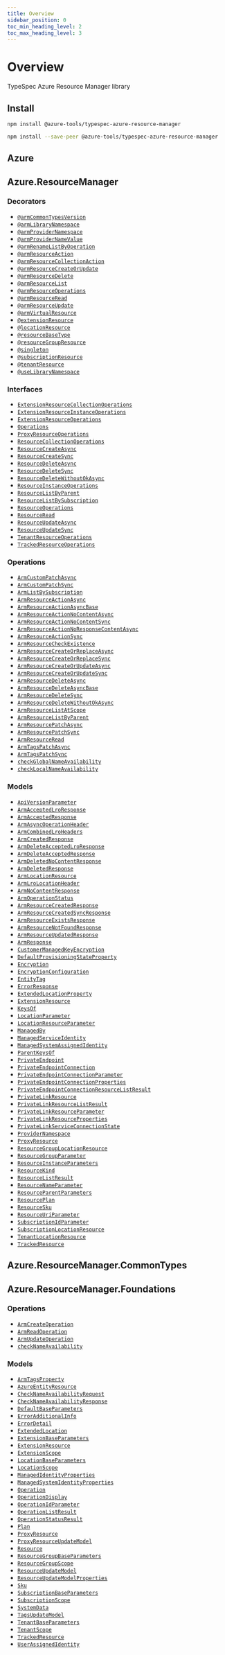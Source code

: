 ```yaml
---
title: Overview
sidebar_position: 0
toc_min_heading_level: 2
toc_max_heading_level: 3
---
```



# Overview

TypeSpec Azure Resource Manager library

## Install

<Tabs>
<TabItem value="spec" label="In a spec" default>

```bash
npm install @azure-tools/typespec-azure-resource-manager
```

</TabItem>
<TabItem value="library" label="In a library" default>

```bash
npm install --save-peer @azure-tools/typespec-azure-resource-manager
```

</TabItem>
</Tabs>

## Azure

## Azure.ResourceManager

### Decorators

- [`@armCommonTypesVersion`](./decorators.md#@Azure.ResourceManager.armCommonTypesVersion)
- [`@armLibraryNamespace`](./decorators.md#@Azure.ResourceManager.armLibraryNamespace)
- [`@armProviderNamespace`](./decorators.md#@Azure.ResourceManager.armProviderNamespace)
- [`@armProviderNameValue`](./decorators.md#@Azure.ResourceManager.armProviderNameValue)
- [`@armRenameListByOperation`](./decorators.md#@Azure.ResourceManager.armRenameListByOperation)
- [`@armResourceAction`](./decorators.md#@Azure.ResourceManager.armResourceAction)
- [`@armResourceCollectionAction`](./decorators.md#@Azure.ResourceManager.armResourceCollectionAction)
- [`@armResourceCreateOrUpdate`](./decorators.md#@Azure.ResourceManager.armResourceCreateOrUpdate)
- [`@armResourceDelete`](./decorators.md#@Azure.ResourceManager.armResourceDelete)
- [`@armResourceList`](./decorators.md#@Azure.ResourceManager.armResourceList)
- [`@armResourceOperations`](./decorators.md#@Azure.ResourceManager.armResourceOperations)
- [`@armResourceRead`](./decorators.md#@Azure.ResourceManager.armResourceRead)
- [`@armResourceUpdate`](./decorators.md#@Azure.ResourceManager.armResourceUpdate)
- [`@armVirtualResource`](./decorators.md#@Azure.ResourceManager.armVirtualResource)
- [`@extensionResource`](./decorators.md#@Azure.ResourceManager.extensionResource)
- [`@locationResource`](./decorators.md#@Azure.ResourceManager.locationResource)
- [`@resourceBaseType`](./decorators.md#@Azure.ResourceManager.resourceBaseType)
- [`@resourceGroupResource`](./decorators.md#@Azure.ResourceManager.resourceGroupResource)
- [`@singleton`](./decorators.md#@Azure.ResourceManager.singleton)
- [`@subscriptionResource`](./decorators.md#@Azure.ResourceManager.subscriptionResource)
- [`@tenantResource`](./decorators.md#@Azure.ResourceManager.tenantResource)
- [`@useLibraryNamespace`](./decorators.md#@Azure.ResourceManager.useLibraryNamespace)

### Interfaces

- [`ExtensionResourceCollectionOperations`](./interfaces.md#Azure.ResourceManager.ExtensionResourceCollectionOperations)
- [`ExtensionResourceInstanceOperations`](./interfaces.md#Azure.ResourceManager.ExtensionResourceInstanceOperations)
- [`ExtensionResourceOperations`](./interfaces.md#Azure.ResourceManager.ExtensionResourceOperations)
- [`Operations`](./interfaces.md#Azure.ResourceManager.Operations)
- [`ProxyResourceOperations`](./interfaces.md#Azure.ResourceManager.ProxyResourceOperations)
- [`ResourceCollectionOperations`](./interfaces.md#Azure.ResourceManager.ResourceCollectionOperations)
- [`ResourceCreateAsync`](./interfaces.md#Azure.ResourceManager.ResourceCreateAsync)
- [`ResourceCreateSync`](./interfaces.md#Azure.ResourceManager.ResourceCreateSync)
- [`ResourceDeleteAsync`](./interfaces.md#Azure.ResourceManager.ResourceDeleteAsync)
- [`ResourceDeleteSync`](./interfaces.md#Azure.ResourceManager.ResourceDeleteSync)
- [`ResourceDeleteWithoutOkAsync`](./interfaces.md#Azure.ResourceManager.ResourceDeleteWithoutOkAsync)
- [`ResourceInstanceOperations`](./interfaces.md#Azure.ResourceManager.ResourceInstanceOperations)
- [`ResourceListByParent`](./interfaces.md#Azure.ResourceManager.ResourceListByParent)
- [`ResourceListBySubscription`](./interfaces.md#Azure.ResourceManager.ResourceListBySubscription)
- [`ResourceOperations`](./interfaces.md#Azure.ResourceManager.ResourceOperations)
- [`ResourceRead`](./interfaces.md#Azure.ResourceManager.ResourceRead)
- [`ResourceUpdateAsync`](./interfaces.md#Azure.ResourceManager.ResourceUpdateAsync)
- [`ResourceUpdateSync`](./interfaces.md#Azure.ResourceManager.ResourceUpdateSync)
- [`TenantResourceOperations`](./interfaces.md#Azure.ResourceManager.TenantResourceOperations)
- [`TrackedResourceOperations`](./interfaces.md#Azure.ResourceManager.TrackedResourceOperations)

### Operations

- [`ArmCustomPatchAsync`](./interfaces.md#Azure.ResourceManager.ArmCustomPatchAsync)
- [`ArmCustomPatchSync`](./interfaces.md#Azure.ResourceManager.ArmCustomPatchSync)
- [`ArmListBySubscription`](./interfaces.md#Azure.ResourceManager.ArmListBySubscription)
- [`ArmResourceActionAsync`](./interfaces.md#Azure.ResourceManager.ArmResourceActionAsync)
- [`ArmResourceActionAsyncBase`](./interfaces.md#Azure.ResourceManager.ArmResourceActionAsyncBase)
- [`ArmResourceActionNoContentAsync`](./interfaces.md#Azure.ResourceManager.ArmResourceActionNoContentAsync)
- [`ArmResourceActionNoContentSync`](./interfaces.md#Azure.ResourceManager.ArmResourceActionNoContentSync)
- [`ArmResourceActionNoResponseContentAsync`](./interfaces.md#Azure.ResourceManager.ArmResourceActionNoResponseContentAsync)
- [`ArmResourceActionSync`](./interfaces.md#Azure.ResourceManager.ArmResourceActionSync)
- [`ArmResourceCheckExistence`](./interfaces.md#Azure.ResourceManager.ArmResourceCheckExistence)
- [`ArmResourceCreateOrReplaceAsync`](./interfaces.md#Azure.ResourceManager.ArmResourceCreateOrReplaceAsync)
- [`ArmResourceCreateOrReplaceSync`](./interfaces.md#Azure.ResourceManager.ArmResourceCreateOrReplaceSync)
- [`ArmResourceCreateOrUpdateAsync`](./interfaces.md#Azure.ResourceManager.ArmResourceCreateOrUpdateAsync)
- [`ArmResourceCreateOrUpdateSync`](./interfaces.md#Azure.ResourceManager.ArmResourceCreateOrUpdateSync)
- [`ArmResourceDeleteAsync`](./interfaces.md#Azure.ResourceManager.ArmResourceDeleteAsync)
- [`ArmResourceDeleteAsyncBase`](./interfaces.md#Azure.ResourceManager.ArmResourceDeleteAsyncBase)
- [`ArmResourceDeleteSync`](./interfaces.md#Azure.ResourceManager.ArmResourceDeleteSync)
- [`ArmResourceDeleteWithoutOkAsync`](./interfaces.md#Azure.ResourceManager.ArmResourceDeleteWithoutOkAsync)
- [`ArmResourceListAtScope`](./interfaces.md#Azure.ResourceManager.ArmResourceListAtScope)
- [`ArmResourceListByParent`](./interfaces.md#Azure.ResourceManager.ArmResourceListByParent)
- [`ArmResourcePatchAsync`](./interfaces.md#Azure.ResourceManager.ArmResourcePatchAsync)
- [`ArmResourcePatchSync`](./interfaces.md#Azure.ResourceManager.ArmResourcePatchSync)
- [`ArmResourceRead`](./interfaces.md#Azure.ResourceManager.ArmResourceRead)
- [`ArmTagsPatchAsync`](./interfaces.md#Azure.ResourceManager.ArmTagsPatchAsync)
- [`ArmTagsPatchSync`](./interfaces.md#Azure.ResourceManager.ArmTagsPatchSync)
- [`checkGlobalNameAvailability`](./interfaces.md#Azure.ResourceManager.checkGlobalNameAvailability)
- [`checkLocalNameAvailability`](./interfaces.md#Azure.ResourceManager.checkLocalNameAvailability)

### Models

- [`ApiVersionParameter`](./data-types.md#Azure.ResourceManager.ApiVersionParameter)
- [`ArmAcceptedLroResponse`](./data-types.md#Azure.ResourceManager.ArmAcceptedLroResponse)
- [`ArmAcceptedResponse`](./data-types.md#Azure.ResourceManager.ArmAcceptedResponse)
- [`ArmAsyncOperationHeader`](./data-types.md#Azure.ResourceManager.ArmAsyncOperationHeader)
- [`ArmCombinedLroHeaders`](./data-types.md#Azure.ResourceManager.ArmCombinedLroHeaders)
- [`ArmCreatedResponse`](./data-types.md#Azure.ResourceManager.ArmCreatedResponse)
- [`ArmDeleteAcceptedLroResponse`](./data-types.md#Azure.ResourceManager.ArmDeleteAcceptedLroResponse)
- [`ArmDeleteAcceptedResponse`](./data-types.md#Azure.ResourceManager.ArmDeleteAcceptedResponse)
- [`ArmDeletedNoContentResponse`](./data-types.md#Azure.ResourceManager.ArmDeletedNoContentResponse)
- [`ArmDeletedResponse`](./data-types.md#Azure.ResourceManager.ArmDeletedResponse)
- [`ArmLocationResource`](./data-types.md#Azure.ResourceManager.ArmLocationResource)
- [`ArmLroLocationHeader`](./data-types.md#Azure.ResourceManager.ArmLroLocationHeader)
- [`ArmNoContentResponse`](./data-types.md#Azure.ResourceManager.ArmNoContentResponse)
- [`ArmOperationStatus`](./data-types.md#Azure.ResourceManager.ArmOperationStatus)
- [`ArmResourceCreatedResponse`](./data-types.md#Azure.ResourceManager.ArmResourceCreatedResponse)
- [`ArmResourceCreatedSyncResponse`](./data-types.md#Azure.ResourceManager.ArmResourceCreatedSyncResponse)
- [`ArmResourceExistsResponse`](./data-types.md#Azure.ResourceManager.ArmResourceExistsResponse)
- [`ArmResourceNotFoundResponse`](./data-types.md#Azure.ResourceManager.ArmResourceNotFoundResponse)
- [`ArmResourceUpdatedResponse`](./data-types.md#Azure.ResourceManager.ArmResourceUpdatedResponse)
- [`ArmResponse`](./data-types.md#Azure.ResourceManager.ArmResponse)
- [`CustomerManagedKeyEncryption`](./data-types.md#Azure.ResourceManager.CustomerManagedKeyEncryption)
- [`DefaultProvisioningStateProperty`](./data-types.md#Azure.ResourceManager.DefaultProvisioningStateProperty)
- [`Encryption`](./data-types.md#Azure.ResourceManager.Encryption)
- [`EncryptionConfiguration`](./data-types.md#Azure.ResourceManager.EncryptionConfiguration)
- [`EntityTag`](./data-types.md#Azure.ResourceManager.EntityTag)
- [`ErrorResponse`](./data-types.md#Azure.ResourceManager.ErrorResponse)
- [`ExtendedLocationProperty`](./data-types.md#Azure.ResourceManager.ExtendedLocationProperty)
- [`ExtensionResource`](./data-types.md#Azure.ResourceManager.ExtensionResource)
- [`KeysOf`](./data-types.md#Azure.ResourceManager.KeysOf)
- [`LocationParameter`](./data-types.md#Azure.ResourceManager.LocationParameter)
- [`LocationResourceParameter`](./data-types.md#Azure.ResourceManager.LocationResourceParameter)
- [`ManagedBy`](./data-types.md#Azure.ResourceManager.ManagedBy)
- [`ManagedServiceIdentity`](./data-types.md#Azure.ResourceManager.ManagedServiceIdentity)
- [`ManagedSystemAssignedIdentity`](./data-types.md#Azure.ResourceManager.ManagedSystemAssignedIdentity)
- [`ParentKeysOf`](./data-types.md#Azure.ResourceManager.ParentKeysOf)
- [`PrivateEndpoint`](./data-types.md#Azure.ResourceManager.PrivateEndpoint)
- [`PrivateEndpointConnection`](./data-types.md#Azure.ResourceManager.PrivateEndpointConnection)
- [`PrivateEndpointConnectionParameter`](./data-types.md#Azure.ResourceManager.PrivateEndpointConnectionParameter)
- [`PrivateEndpointConnectionProperties`](./data-types.md#Azure.ResourceManager.PrivateEndpointConnectionProperties)
- [`PrivateEndpointConnectionResourceListResult`](./data-types.md#Azure.ResourceManager.PrivateEndpointConnectionResourceListResult)
- [`PrivateLinkResource`](./data-types.md#Azure.ResourceManager.PrivateLinkResource)
- [`PrivateLinkResourceListResult`](./data-types.md#Azure.ResourceManager.PrivateLinkResourceListResult)
- [`PrivateLinkResourceParameter`](./data-types.md#Azure.ResourceManager.PrivateLinkResourceParameter)
- [`PrivateLinkResourceProperties`](./data-types.md#Azure.ResourceManager.PrivateLinkResourceProperties)
- [`PrivateLinkServiceConnectionState`](./data-types.md#Azure.ResourceManager.PrivateLinkServiceConnectionState)
- [`ProviderNamespace`](./data-types.md#Azure.ResourceManager.ProviderNamespace)
- [`ProxyResource`](./data-types.md#Azure.ResourceManager.ProxyResource)
- [`ResourceGroupLocationResource`](./data-types.md#Azure.ResourceManager.ResourceGroupLocationResource)
- [`ResourceGroupParameter`](./data-types.md#Azure.ResourceManager.ResourceGroupParameter)
- [`ResourceInstanceParameters`](./data-types.md#Azure.ResourceManager.ResourceInstanceParameters)
- [`ResourceKind`](./data-types.md#Azure.ResourceManager.ResourceKind)
- [`ResourceListResult`](./data-types.md#Azure.ResourceManager.ResourceListResult)
- [`ResourceNameParameter`](./data-types.md#Azure.ResourceManager.ResourceNameParameter)
- [`ResourceParentParameters`](./data-types.md#Azure.ResourceManager.ResourceParentParameters)
- [`ResourcePlan`](./data-types.md#Azure.ResourceManager.ResourcePlan)
- [`ResourceSku`](./data-types.md#Azure.ResourceManager.ResourceSku)
- [`ResourceUriParameter`](./data-types.md#Azure.ResourceManager.ResourceUriParameter)
- [`SubscriptionIdParameter`](./data-types.md#Azure.ResourceManager.SubscriptionIdParameter)
- [`SubscriptionLocationResource`](./data-types.md#Azure.ResourceManager.SubscriptionLocationResource)
- [`TenantLocationResource`](./data-types.md#Azure.ResourceManager.TenantLocationResource)
- [`TrackedResource`](./data-types.md#Azure.ResourceManager.TrackedResource)

## Azure.ResourceManager.CommonTypes

## Azure.ResourceManager.Foundations

### Operations

- [`ArmCreateOperation`](./interfaces.md#Azure.ResourceManager.Foundations.ArmCreateOperation)
- [`ArmReadOperation`](./interfaces.md#Azure.ResourceManager.Foundations.ArmReadOperation)
- [`ArmUpdateOperation`](./interfaces.md#Azure.ResourceManager.Foundations.ArmUpdateOperation)
- [`checkNameAvailability`](./interfaces.md#Azure.ResourceManager.Foundations.checkNameAvailability)

### Models

- [`ArmTagsProperty`](./data-types.md#Azure.ResourceManager.Foundations.ArmTagsProperty)
- [`AzureEntityResource`](./data-types.md#Azure.ResourceManager.Foundations.AzureEntityResource)
- [`CheckNameAvailabilityRequest`](./data-types.md#Azure.ResourceManager.Foundations.CheckNameAvailabilityRequest)
- [`CheckNameAvailabilityResponse`](./data-types.md#Azure.ResourceManager.Foundations.CheckNameAvailabilityResponse)
- [`DefaultBaseParameters`](./data-types.md#Azure.ResourceManager.Foundations.DefaultBaseParameters)
- [`ErrorAdditionalInfo`](./data-types.md#Azure.ResourceManager.Foundations.ErrorAdditionalInfo)
- [`ErrorDetail`](./data-types.md#Azure.ResourceManager.Foundations.ErrorDetail)
- [`ExtendedLocation`](./data-types.md#Azure.ResourceManager.Foundations.ExtendedLocation)
- [`ExtensionBaseParameters`](./data-types.md#Azure.ResourceManager.Foundations.ExtensionBaseParameters)
- [`ExtensionResource`](./data-types.md#Azure.ResourceManager.Foundations.ExtensionResource)
- [`ExtensionScope`](./data-types.md#Azure.ResourceManager.Foundations.ExtensionScope)
- [`LocationBaseParameters`](./data-types.md#Azure.ResourceManager.Foundations.LocationBaseParameters)
- [`LocationScope`](./data-types.md#Azure.ResourceManager.Foundations.LocationScope)
- [`ManagedIdentityProperties`](./data-types.md#Azure.ResourceManager.Foundations.ManagedIdentityProperties)
- [`ManagedSystemIdentityProperties`](./data-types.md#Azure.ResourceManager.Foundations.ManagedSystemIdentityProperties)
- [`Operation`](./data-types.md#Azure.ResourceManager.Foundations.Operation)
- [`OperationDisplay`](./data-types.md#Azure.ResourceManager.Foundations.OperationDisplay)
- [`OperationIdParameter`](./data-types.md#Azure.ResourceManager.Foundations.OperationIdParameter)
- [`OperationListResult`](./data-types.md#Azure.ResourceManager.Foundations.OperationListResult)
- [`OperationStatusResult`](./data-types.md#Azure.ResourceManager.Foundations.OperationStatusResult)
- [`Plan`](./data-types.md#Azure.ResourceManager.Foundations.Plan)
- [`ProxyResource`](./data-types.md#Azure.ResourceManager.Foundations.ProxyResource)
- [`ProxyResourceUpdateModel`](./data-types.md#Azure.ResourceManager.Foundations.ProxyResourceUpdateModel)
- [`Resource`](./data-types.md#Azure.ResourceManager.Foundations.Resource)
- [`ResourceGroupBaseParameters`](./data-types.md#Azure.ResourceManager.Foundations.ResourceGroupBaseParameters)
- [`ResourceGroupScope`](./data-types.md#Azure.ResourceManager.Foundations.ResourceGroupScope)
- [`ResourceUpdateModel`](./data-types.md#Azure.ResourceManager.Foundations.ResourceUpdateModel)
- [`ResourceUpdateModelProperties`](./data-types.md#Azure.ResourceManager.Foundations.ResourceUpdateModelProperties)
- [`Sku`](./data-types.md#Azure.ResourceManager.Foundations.Sku)
- [`SubscriptionBaseParameters`](./data-types.md#Azure.ResourceManager.Foundations.SubscriptionBaseParameters)
- [`SubscriptionScope`](./data-types.md#Azure.ResourceManager.Foundations.SubscriptionScope)
- [`SystemData`](./data-types.md#Azure.ResourceManager.Foundations.SystemData)
- [`TagsUpdateModel`](./data-types.md#Azure.ResourceManager.Foundations.TagsUpdateModel)
- [`TenantBaseParameters`](./data-types.md#Azure.ResourceManager.Foundations.TenantBaseParameters)
- [`TenantScope`](./data-types.md#Azure.ResourceManager.Foundations.TenantScope)
- [`TrackedResource`](./data-types.md#Azure.ResourceManager.Foundations.TrackedResource)
- [`UserAssignedIdentity`](./data-types.md#Azure.ResourceManager.Foundations.UserAssignedIdentity)
